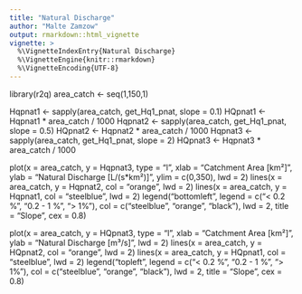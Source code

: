 ```yaml
---
title: "Natural Discharge"
author: "Malte Zamzow"
output: rmarkdown::html_vignette
vignette: >
  %\VignetteIndexEntry{Natural Discharge}
  %\VignetteEngine{knitr::rmarkdown}
  %\VignetteEncoding{UTF-8}
---
```


library(r2q)
area_catch <- seq(1,150,1)

Hqpnat1 <- sapply(area_catch, get_Hq1_pnat, slope = 0.1)
HQpnat1 <- Hqpnat1 * area_catch / 1000
Hqpnat2 <- sapply(area_catch, get_Hq1_pnat, slope = 0.5)
HQpnat2 <- Hqpnat2 * area_catch / 1000
Hqpnat3 <- sapply(area_catch, get_Hq1_pnat, slope = 2)
HQpnat3 <- Hqpnat3 * area_catch / 1000

plot(x = area_catch, y = Hqpnat3, type = "l", xlab = "Catchment Area [km²]",
     ylab = "Natural Discharge [L/(s*km²)]", ylim = c(0,350), lwd = 2)
lines(x = area_catch, y = Hqpnat2, col = "orange", lwd = 2)
lines(x = area_catch, y = Hqpnat1, col = "steelblue", lwd = 2)
legend("bottomleft", legend = c("< 0.2 %", "0.2 - 1 %", "> 1%"), 
       col = c("steelblue", "orange", "black"), lwd = 2, title = "Slope", 
       cex = 0.8)

plot(x = area_catch, y = HQpnat3, type = "l", xlab = "Catchment Area [km²]",
     ylab = "Natural Discharge [m³/s]", lwd = 2)
lines(x = area_catch, y = HQpnat2, col = "orange", lwd = 2)
lines(x = area_catch, y = HQpnat1, col = "steelblue", lwd = 2)
legend("topleft", legend = c("< 0.2 %", "0.2 - 1 %", "> 1%"), 
       col = c("steelblue", "orange", "black"), lwd = 2, title = "Slope", 
       cex = 0.8)


